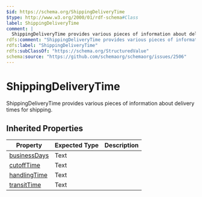 ```yaml
---
$id: https://schema.org/ShippingDeliveryTime
$type: http://www.w3.org/2000/01/rdf-schema#Class
label: ShippingDeliveryTime
comment: |
  ShippingDeliveryTime provides various pieces of information about delivery times for shipping.
rdfs:comment: "ShippingDeliveryTime provides various pieces of information about delivery times for shipping."
rdfs:label: "ShippingDeliveryTime"
rdfs:subClassOf: "https://schema.org/StructuredValue"
schema:source: "https://github.com/schemaorg/schemaorg/issues/2506"
---
```


# ShippingDeliveryTime

ShippingDeliveryTime provides various pieces of information about delivery times for shipping.

## Inherited Properties

| Property | Expected Type | Description |
| --- | --- | --- |
| [businessDays](https://schema.org/businessDays) | Text |  |
| [cutoffTime](https://schema.org/cutoffTime) | Text |  |
| [handlingTime](https://schema.org/handlingTime) | Text |  |
| [transitTime](https://schema.org/transitTime) | Text |  |
